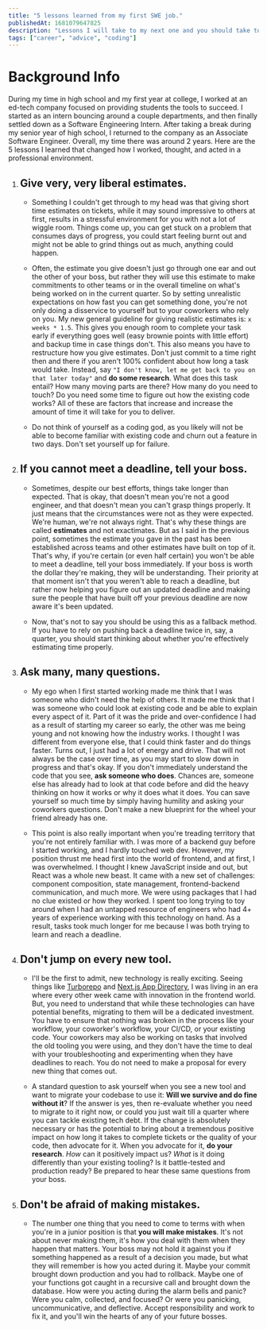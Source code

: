 ```yaml
---
title: "5 lessons learned from my first SWE job."
publishedAt: 1681079647825
description: "Lessons I will take to my next one and you should take to your first one."
tags: ["career", "advice", "coding"]
---
```


# Background Info

During my time in high school and my first year at college, I worked at an ed-tech company focused on providing students the tools to succeed. I started as an intern bouncing around a couple departments, and then finally settled down as a Software Engineering Intern.
After taking a break during my senior year of high school, I returned to the company as an Associate Software Engineer. Overall, my time there was around 2 years. Here are the 5 lessons I learned that changed how I worked, thought, and acted in a professional environment.

1. ## Give very, very liberal estimates.

    - Something I couldn't get through to my head was that giving short time estimates on tickets, while it may sound impressive to others at first, results in a stressful environment for you with not a lot of wiggle room. Things come up, you can get stuck on a problem that consumes days of progress, you could start feeling burnt out and might not be able to grind things out as much, anything could happen.

    - Often, the estimate you give doesn't just go through one ear and out the other of your boss, but rather they will use this estimate to make commitments to other teams or in the overall timeline on what's being worked on in the current quarter.
      So by setting unrealistic expectations on how fast you can get something done, you're not only doing a disservice to yourself but to your coworkers who rely on you. My new general guideline for giving realistic estimates is: `x weeks * 1.5`. This gives you enough room to complete your task early if everything goes well (easy brownie points with little effort) and backup time in case things don't.
      This also means you have to restructure how you give estimates. Don't just commit to a time right then and there if you aren't 100% confident about how long a task would take. Instead, say `"I don't know, let me get back to you on that later today"` and **do some research**.
      What does this task entail? How many moving parts are there? How many do you need to touch? Do you need some time to figure out how the existing code works? All of these are factors that increase and increase the amount of time it will take for you to deliver.

    - Do not think of yourself as a coding god, as you likely will not be able to become familiar with existing code and churn out a feature in two days. Don't set yourself up for failure.

2. ## If you cannot meet a deadline, tell your boss.

    - Sometimes, despite our best efforts, things take longer than expected. That is okay, that doesn't mean you're not a good engineer, and that doesn't mean you can't grasp things properly. It just means that the circumstances were not as they were expected. We're human, we're not always right. That's why these things are called **estimates** and not exactimates.
      But as I said in the previous point, sometimes the estimate you gave in the past has been established across teams and other estimates have built on top of it. That's why, if you're certain (or even half certain) you won't be able to meet a deadline, tell your boss immediately. If your boss is worth the dollar they're making, they will be understanding.
      Their priority at that moment isn't that you weren't able to reach a deadline, but rather now helping you figure out an updated deadline and making sure the people that have built off your previous deadline are now aware it's been updated.

    - Now, that's not to say you should be using this as a fallback method. If you have to rely on pushing back a deadline twice in, say, a quarter, you should start thinking about whether you're effectively estimating time properly.

3. ## Ask many, many questions.

    - My ego when I first started working made me think that I was someone who didn't need the help of others. It made me think that I was someone who could look at existing code and be able to explain every aspect of it. Part of it was the pride and over-confidence I had as a result of starting my career so early, the other was me being young and not knowing how the industry works.
      I thought I was different from everyone else, that I could think faster and do things faster. Turns out, I just had a lot of energy and drive. That will not always be the case over time, as you may start to slow down in progress and that's okay. If you don't immediately understand the code that you see, **ask someone who does**.
      Chances are, someone else has already had to look at that code before and did the heavy thinking on how it works or why it does what it does. You can save yourself so much time by simply having humility and asking your coworkers questions. Don't make a new blueprint for the wheel your friend already has one.

    - This point is also really important when you're treading territory that you're not entirely familiar with. I was more of a backend guy before I started working, and I hardly touched web dev. However, my position thrust me head first into the world of frontend, and at first, I was overwhelmed. I thought I knew JavaScript inside and out, but React was a whole new beast.
      It came with a new set of challenges: component composition, state management, frontend-backend communication, and much more. We were using packages that I had no clue existed or how they worked. I spent too long trying to toy around when I had an untapped resource of engineers who had 4+ years of experience working with this technology on hand.
      As a result, tasks took much longer for me because I was both trying to learn and reach a deadline.

4. ## Don't jump on every new tool.

    - I'll be the first to admit, new technology is really exciting. Seeing things like [Turborepo](https://turbo.build/) and [Next.js App Directory](https://beta.nextjs.org/docs/app-directory-roadmap), I was living in an era where every other week came with innovation in the frontend world.
      But, you need to understand that while these technologies can have potential benefits, migrating to them will be a dedicated investment. You have to ensure that nothing was broken in the process like your workflow, your coworker's workflow, your CI/CD, or your existing code.
      Your coworkers may also be working on tasks that involved the old tooling you were using, and they don't have the time to deal with your troubleshooting and experimenting when they have deadlines to reach. You do not need to make a proposal for every new thing that comes out.

    - A standard question to ask yourself when you see a new tool and want to migrate your codebase to use it: **Will we survive and do fine without it**?
      If the answer is yes, then re-evaluate whether you need to migrate to it right now, or could you just wait till a quarter where you can tackle existing tech debt.
      If the change is absolutely necessary or has the potential to bring about a tremendous positive impact on how long it takes to complete tickets or the quality of your code, then advocate for it.
      When you advocate for it, **do your research**. _How_ can it positively impact us? _What_ is it doing differently than your existing tooling? Is it battle-tested and production ready? Be prepared to hear these same questions from your boss.

5. ## Don't be afraid of making mistakes.
    - The number one thing that you need to come to terms with when you're in a junior position is that **you will make mistakes**. It's not about never making them, it's how you deal with them when they happen that matters.
      Your boss may not hold it against you if something happened as a result of a decision you made, but what they will remember is how you acted during it. Maybe your commit brought down production and you had to rollback. Maybe one of your functions got caught in a recursive call and brought down the database.
      How were you acting during the alarm bells and panic? Were you calm, collected, and focused? Or were you panicking, uncommunicative, and deflective. Accept responsibility and work to fix it, and you'll win the hearts of any of your future bosses.

